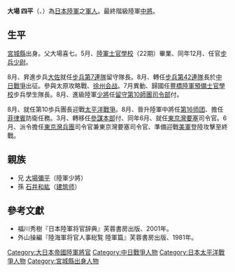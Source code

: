 '''大場 四平'''（{{jpn|j=大場 四平|hg=おおば しへい|rm=Ōba Shihei}}、{{bd|1890年|1月14日|1963年|7月25日}}）為[[大日本帝國陸軍|日本陸軍]]之[[軍人|軍人]]。最終階級陸軍[[中將|中將]]。

==生平==
[[宮城縣|宮城縣]]出身。父大場喜七。{{和暦|1910}}5月、[[日本陆军士官学校|陸軍士官學校]]（22期）畢業、同年12月、任官[[步兵|步兵]][[少尉|少尉]]。

{{和暦|1936}}8月、昇進步兵[[大佐|大佐]]就任[[步兵第7連隊|步兵第7連隊]]留守隊長。{{和暦|1937}}8月、轉任[[步兵第42連隊|步兵第42連隊]]長於[[中国抗日战争|中日戰爭]]出征。參與太原攻略戰、[[徐州会战|徐州会战]]。{{和暦|1938}}7月異動、歸國任[[日本陸軍預備士官學校|豐橋陸軍預備士官學校]]步兵學生隊長。{{和暦|1939}}8月、進級陸軍[[少將|少將]]任[[姫路師管區|留守第10師團]][[司令部|司令部]]付。

{{和暦|1940}}8月、就任第10歩兵團長迎戰[[太平洋戰爭|太平洋戰爭]]。{{和暦|1942}}8月、晉升陸軍中將任[[第16师团|第16师团]]、擔任[[菲律賓|菲律賓]]防衛任務。{{和暦|1944}}3月、轉移任[[参谋本部_(大日本帝国)|參謀本部]]付、同年6月、就任[[東京灣要塞|東京灣要塞]]司令官。{{和暦|1945}}6月、派令擔任[[東京灣兵團|東京灣兵團]]司令官兼東京灣要塞司令官、準備迎戰[[美軍|美軍]]登陸攻擊至終戰。

== 親族 ==
*兄 [[大場彌平|大場彌平]]（陸軍少將）
*孫 [[石井和紘|石井和紘]]（[[建筑师|建筑师]]）

==參考文獻==
*福川秀樹『日本陸軍将官辞典』芙蓉書房出版、2001年。
*外山操編『陸海軍将官人事総覧 陸軍篇』芙蓉書房出版、1981年。

{{DEFAULTSORT:Oha shihei}}
[[Category:大日本帝國陸軍將官|Category:大日本帝國陸軍將官]]
[[Category:中日戰爭人物|Category:中日戰爭人物]]
[[Category:日本太平洋戰爭人物|Category:日本太平洋戰爭人物]]
[[Category:宮城縣出身人物|Category:宮城縣出身人物]]